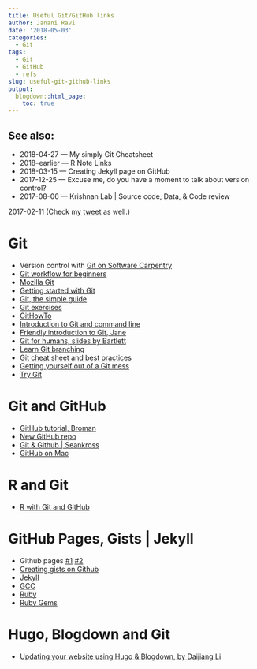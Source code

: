 ```yaml
---
title: Useful Git/GitHub links
author: Janani Ravi
date: '2018-05-03'
categories:
  - Git
tags:
  - Git
  - GitHub
  - refs
slug: useful-git-github-links
output:
  blogdown::html_page:
    toc: true
---
```


## See also:
* 2018-04-27 — My simply Git Cheatsheet
* 2018–earlier — R Note Links
* 2018-03-15 — Creating Jekyll page on GitHub
* 2017-12-25 — Excuse me, do you have a moment to talk about version control?
* 2017-08-06 — Krishnan Lab | Source code, Data, & Code review

2017-02-11 (Check my [tweet](https://twitter.com/janani137/status/926516970920562688) as well.)

# Git
* Version control with [Git on Software Carpentry](http://swcarpentry.github.io/git-novice/)
* [Git workflow for beginners](https://sklise.com/2012/10/07/git-workflow-beginner/)
* [Mozilla Git](https://mozilla.github.io/open-leadership-training-series/articles/get-your-project-online/)
* [Getting started with Git](http://guides.beanstalkapp.com/version-control/getting-started-with-git.html)
* [Git, the simple guide](http://rogerdudler.github.io/git-guide/)
* [Git exercises](https://github.com/cbattista/learn-github/wiki/Learn-Github-Exercises)
* [GitHowTo](https://githowto.com/)
* [Introduction to Git and command line](https://sklise.com/2012/09/22/introduction-to-git/)
* [Friendly introduction to Git, Jane](https://kirstiejane.github.io/friendly-github-intro/)
* [Git for humans, slides by Bartlett](https://speakerdeck.com/alicebartlett/git-for-humans)
* [Learn Git branching](http://learngitbranching.js.org)
* [Git cheat sheet and best practices](https://medium.freecodecamp.com/git-cheat-sheet-and-best-practices-c6ce5321f52)
* [Getting yourself out of a Git mess](http://ohshitgit.com)
* [Try Git](https://try.github.io)

# Git and GitHub
* [GitHub tutorial, Broman](https://github.com/kbroman/github_tutorial)
* [New GitHub repo](https://github.com/new)
* [Git & Github | Seankross](http://seankross.com/the-unix-workbench/git-and-github.html)
* [GitHub on Mac](https://mac.github.com/help.html)

# R and Git
* [R with Git and GitHub](http://happygitwithr.com/big-picture.html)

# GitHub Pages, Gists | Jekyll
* Github pages [#1](https://guides.github.com/features/pages/) [#2](https://pages.github.com/)
* [Creating gists on Github](https://help.github.com/categories/gists/)
* [Jekyll](https://jekyllrb.com/docs/installation/)
* [GCC](https://gcc.gnu.org/install/)
* [Ruby](https://www.ruby-lang.org/en/downloads/)
* [Ruby Gems](https://rubygems.org/pages/download)

# Hugo, Blogdown and Git
* [Updating your website using Hugo & Blogdown, by Daijiang Li](https://daijiang.name/en/2017/03/30/updating-website-with-hugo-and-blogdown/)
